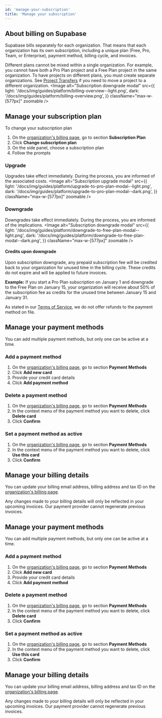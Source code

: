 ```yaml
---
id: 'manage-your-subscription'
title: 'Manage your subscription'
---
```


## About billing on Supabase
Supabase bills separately for each organization. That means that each organization has its own subscription, including a unique plan (Free, Pro, Team, or Enterprise), payment method, billing cycle, and invoices.

Different plans cannot be mixed within a single organization. For example, you cannot have both a Pro Plan project and a Free Plan project in the same organization. To have projects on different plans, you must create separate organizations. See [Project Transfers](/docs/guides/platform/project-transfer) if you need to move a project to a different organization.
<Image
  alt="Subscription downgrade modal"
  src={{
    light: '/docs/img/guides/platform/billing-overview--light.png',
    dark: '/docs/img/guides/platform/billing-overview.png',
  }}
  className="max-w-[577px]"
  zoomable
/>

## Manage your subscription plan
To change your subscription plan
1. On the [organization's billing page](https://supabase.com/dashboard/org/_/billing), go to section **Subscription Plan**
2. Click **Change subscription plan**
3. On the side panel, choose a subscription plan
4. Follow the prompts

### Upgrade
Upgrades take effect immediately. During the process, you are informed of the associated costs.
<Image
  alt="Subscription upgrade modal"
  src={{
    light: '/docs/img/guides/platform/upgrade-to-pro-plan-modal--light.png',
    dark: '/docs/img/guides/platform/upgrade-to-pro-plan-modal--dark.png',
  }}
  className="max-w-[577px]"
  zoomable
/>

### Downgrade
Downgrades take effect immediately. During the process, you are informed of the implications.
<Image
  alt="Subscription downgrade modal"
  src={{
    light: '/docs/img/guides/platform/downgrade-to-free-plan-modal--light.png',
    dark: '/docs/img/guides/platform/downgrade-to-free-plan-modal--dark.png',
  }}
  className="max-w-[577px]"
  zoomable
/>

#### Credits upon downgrade
Upon subscription downgrade, any prepaid subscription fee will be credited back to your organization for unused time in the billing cycle. These credits do not expire and will be applied to future invoices.

**Example:**
If you start a Pro Plan subscription on January 1 and downgrade to the Free Plan on January 15, your organization will receive about 50% of the subscription fee as credits for the unused time between January 15 and January 31.

As stated in our [Terms of Service](https://supabase.com/terms#1-fees), we do not offer refunds to the payment method on file.

## Manage your payment methods

You can add multiple payment methods, but only one can be active at a time.

### Add a payment method
1. On the [organization's billing page](https://supabase.com/dashboard/org/_/billing), go to section **Payment Methods**
2. Click **Add new card**
3. Provide your credit card details
4. Click **Add payment method**

### Delete a payment method
1. On the [organization's billing page](https://supabase.com/dashboard/org/_/billing), go to section **Payment Methods**
2. In the context menu of the payment method you want to delete, click **Delete card**
3. Click **Confirm**

### Set a payment method as active
1. On the [organization's billing page](https://supabase.com/dashboard/org/_/billing), go to section **Payment Methods**
2. In the context menu of the payment method you want to delete, click **Use this card**
3. Click **Confirm**

## Manage your billing details
You can update your billing email address, billing address and tax ID on the [organization's billing page](https://supabase.com/dashboard/org/_/billing).

<Admonition type="note">
  Any changes made to your billing details will only be reflected in your upcoming invoices. Our payment provider cannot regenerate previous invoices.
</Admonition>

## Manage your payment methods

You can add multiple payment methods, but only one can be active at a time.

### Add a payment method
1. On the [organization's billing page](https://supabase.com/dashboard/org/_/billing), go to section **Payment Methods**
2. Click **Add new card**
3. Provide your credit card details
4. Click **Add payment method**

### Delete a payment method
1. On the [organization's billing page](https://supabase.com/dashboard/org/_/billing), go to section **Payment Methods**
2. In the context menu of the payment method you want to delete, click **Delete card**
3. Click **Confirm**

### Set a payment method as active
1. On the [organization's billing page](https://supabase.com/dashboard/org/_/billing), go to section **Payment Methods**
2. In the context menu of the payment method you want to delete, click **Use this card**
3. Click **Confirm**

## Manage your billing details
You can update your billing email address, billing address and tax ID on the [organization's billing page](https://supabase.com/dashboard/org/_/billing).

<Admonition type="note">
  Any changes made to your billing details will only be reflected in your upcoming invoices. Our payment provider cannot regenerate previous invoices.
</Admonition>
